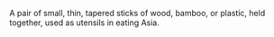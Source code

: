 A pair of small, thin, tapered sticks of wood, bamboo, or plastic, held together, used as utensils
in eating Asia.
